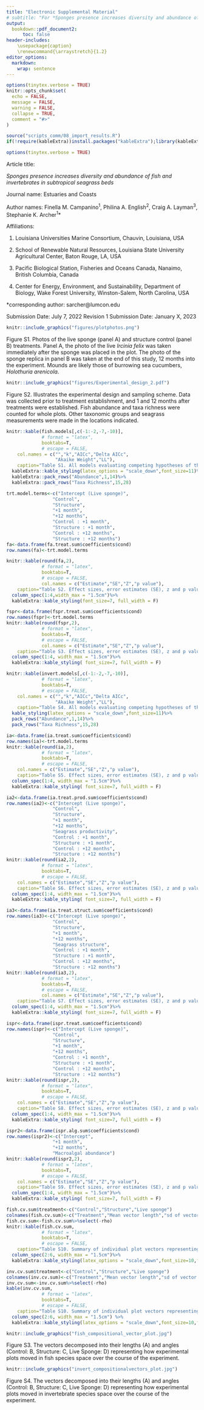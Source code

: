 ```yaml
---
title: "Electronic Supplemental Material" 
# subtitle: "For *Sponges presence increases diversity and abundance of fish and invertebrates in subtropical seagrass beds*"
output:
  bookdown::pdf_document2:
      toc: false
header-includes:
    \usepackage{caption}
    \renewcommand{\arraystretch}{1.2}
editor_options:
  markdown:
    wrap: sentence
---
```


```r
options(tinytex.verbose = TRUE)
knitr::opts_chunk$set(
  echo = FALSE,
  message = FALSE,
  warning = FALSE,
  collapse = TRUE,
  comment = "#>"
)

source("scripts_comm/08_import_results.R")
if(!require(kableExtra))install.packages("kableExtra");library(kableExtra)
```

```r
options(tinytex.verbose = TRUE)
```

Article title: 

*Sponges presence increases diversity and abundance of fish and invertebrates in subtropical seagrass beds*

Journal name: Estuaries and Coasts

Author names: Finella M. Campanino^1^, Philina A. English^2^, Craig A. Layman^3^, Stephanie K. Archer^1^*
 
Affiliations: 

1. Louisiana Universities Marine Consortium, Chauvin, Louisiana, USA

2. School of Renewable Natural Resources, Louisiana State University Agricultural Center,	Baton Rouge, LA, USA

3. Pacific Biological Station, Fisheries and Oceans Canada, Nanaimo, British Columbia, Canada

4. Center for Energy, Environment, and Sustainability, Department of Biology, Wake Forest University, Winston-Salem, North Carolina, USA
  
*corresponding author: sarcher@lumcon.edu

Submission Date: July 7, 2022
Revision 1 Submission Date: January X, 2023

\clearpage

```r
knitr::include_graphics("figures/plotphotos.png")
```

Figure S1. Photos of the live sponge (panel A) and structure control (panel B) treatments. Panel A, the photo of the live *Ircinia felix* was taken immediately after the sponge was placed in the plot. The photo of the sponge replica in panel B was taken at the end of this study, 12 months into the experiment. Mounds are likely those of burrowing sea cucumbers, *Holothuria arenicola*.

```r
knitr::include_graphics("figures/Experimental_design_2.pdf")
```

Figure S2. Illustrates the experimental design and sampling scheme. Data was collected prior to treatment establishment, and 1 and 12 months after treatments were established. Fish abundance and taxa richness were counted for whole plots. Other taxonomic groups and seagrass measurements were made in the locations indicated. 

\clearpage


\captionsetup[table]{labelformat=empty}

```r
knitr::kable(fish.models[,c(-1:-2,-7,-10)],
             # format = "latex",
             booktabs=T,
             # escape = FALSE,
    col.names = c("","k","AICc","Delta AICc",
                  "Akaike Weight","LL"),
    caption="Table S1. All models evaluating competing hypotheses of the drivers of fish abundance and taxa richness.")%>%
  kableExtra::kable_styling(latex_options = "scale_down",font_size=11)%>%
  kableExtra::pack_rows("Abundance",1,14)%>%
  kableExtra::pack_rows("Taxa Richness",15,28)
```

<!-- \clearpage -->

\captionsetup[table]{labelformat=empty}

```r
trt.model.terms<-c("Intercept (Live sponge)",
                 "Control",
                 "Structure",
                 "+1 month",
                 "+12 months",
                 "Control : +1 month",
                 "Structure : +1 month",
                 "Control : +12 months",
                 "Structure : +12 months")
fa<-data.frame(fa.treat.sum$coefficients$cond)
row.names(fa)<-trt.model.terms

knitr::kable(round(fa,2),
             # format = "latex",
             booktabs=T,
             # escape = FALSE,
             col.names = c("Estimate","SE","Z","p value"),
    caption="Table S2. Effect sizes, error estimates (SE), z and p values for fixed effects in the best fit model of fish abundance.")%>%
  column_spec(1:4,width_max = "1.5cm")%>%
  kableExtra::kable_styling(font_size=7, full_width = F)


```

\clearpage
\captionsetup[table]{labelformat=empty}

```r
fspr<-data.frame(fspr.treat.sum$coefficients$cond)
row.names(fspr)<-trt.model.terms
knitr::kable(round(fspr,2),
             # format = "latex",
             booktabs=T,
             # escape = FALSE,
             col.names = c("Estimate","SE","Z","p value"),
    caption="Table S3. Effect sizes, error estimates (SE), z and p values for fixed effects in the best fit model of fish taxa richness.")%>%
  column_spec(1:4, width_max = "1.5cm")%>%
  kableExtra::kable_styling( font_size=7, full_width = F)
```


\captionsetup[table]{labelformat=empty}


```r
knitr::kable(invert.models[,c(-1:-2,-7,-10)],
             # format = "latex",
             booktabs=T,
             # escape = FALSE,
    col.names = c("","k","AICc","Delta AICc",
                  "Akaike Weight","LL"),
    caption="Table S4. All models evaluating competing hypotheses of the drivers of invertebrate abundance and taxa richness.")%>%
  kable_styling(latex_options = "scale_down",font_size=11)%>%
  pack_rows("Abundance",1,14)%>%
  pack_rows("Taxa Richness",15,28)
```

\clearpage
\captionsetup[table]{labelformat=empty}

```r
ia<-data.frame(ia.treat.sum$coefficients$cond)
row.names(ia)<-trt.model.terms
knitr::kable(round(ia,2),
             # format = "latex",
             booktabs=T,
             # escape = FALSE,
    col.names = c("Estimate","SE","Z","p value"),
    caption="Table S5. Effect sizes, error estimates (SE), z and p values for fixed effects in the treatment-only model for invertebrate abundance.")%>%
  column_spec(1:4, width_max = "1.5cm")%>%
  kableExtra::kable_styling( font_size=7, full_width = F)
```


\captionsetup[table]{labelformat=empty}


```r
ia2<-data.frame(ia.treat.prod.sum$coefficients$cond)
row.names(ia2)<-c("Intercept (Live sponge)",
                 "Control",
                 "Structure",
                 "+1 month",
                 "+12 months",
                 "Seagrass productivity",
                 "Control : +1 month",
                 "Structure : +1 month",
                 "Control : +12 months",
                 "Structure : +12 months")
knitr::kable(round(ia2,2),
             # format = "latex",
             booktabs=T,
             # escape = FALSE,
    col.names = c("Estimate","SE","Z","p value"),
    caption="Table S6. Effect sizes, error estimates (SE), z and p values for fixed effects in the treatment + seagrass productivity model for invertebrate abundance.")%>%
  column_spec(1:4, width_max = "1.5cm")%>%
  kableExtra::kable_styling( font_size=7, full_width = F)
```


\captionsetup[table]{labelformat=empty}


```r
ia3<-data.frame(ia.treat.struct.sum$coefficients$cond)
row.names(ia3)<-c("Intercept (Live sponge)",
                 "Control",
                 "Structure",
                 "+1 month",
                 "+12 months",
                 "Seagrass structure",
                 "Control : +1 month",
                 "Structure : +1 month",
                 "Control : +12 months",
                 "Structure : +12 months")
knitr::kable(round(ia3,2),
             # format = "latex",
             booktabs=T,
             # escape = FALSE,
             col.names = c("Estimate","SE","Z","p value"),
    caption="Table S7. Effect sizes, error estimates (SE), z and p values for fixed effects in the treatment + seagrass structure model for invertebrate abundance.")%>%
  column_spec(1:4, width_max = "1.5cm")%>%
  kableExtra::kable_styling( font_size=7, full_width = F)
```

\clearpage
\captionsetup[table]{labelformat=empty}

```r
ispr<-data.frame(ispr.treat.sum$coefficients$cond)
row.names(ispr)<-c("Intercept (Live sponge)",
                 "Control",
                 "Structure",
                 "+1 month",
                 "+12 months",
                 "Control : +1 month",
                 "Structure : +1 month",
                 "Control : +12 months",
                 "Structure : +12 months")
knitr::kable(round(ispr,2),
             # format = "latex",
             booktabs=T,
             # escape = FALSE,
    col.names = c("Estimate","SE","Z","p value"),
    caption="Table S8. Effect sizes, error estimates (SE), z and p values for fixed effects in the treatment only model for invertebrate taxa richness.")%>%
  column_spec(1:4, width_max = "1.5cm")%>%
  kableExtra::kable_styling( font_size=7, full_width = F)
```

\captionsetup[table]{labelformat=empty}

```r
ispr2<-data.frame(ispr.alg.sum$coefficients$cond)
row.names(ispr2)<-c("Intercept",
                 "+1 month",
                 "+12 months",
                 "Macroalgal abundance")
knitr::kable(round(ispr2,2),
             # format = "latex",
             booktabs=T,
             # escape = FALSE,
    col.names = c("Estimate","SE","Z","p value"),
    caption="Table S9. Effect sizes, error estimates (SE), z and p values for fixed effects in the macroalgal abundance model for invertebrate taxa richness.")%>%
  column_spec(1:4, width_max = "1.5cm")%>%
  kableExtra::kable_styling( font_size=7, full_width = F)
```

\captionsetup[table]{labelformat=empty}

```r
fish.cv.sum$treatment<-c("Control","Structure","Live sponge")
colnames(fish.cv.sum)<-c("Treatment","Mean vector length","sd of vector length","Vectors longer than 0","Mean vector angle","rho","sd of vector angle")
fish.cv.sum<-fish.cv.sum%>%select(-rho)
knitr::kable(fish.cv.sum,
             # format = "latex",
             booktabs=T,
             # escape = FALSE,
    caption="Table S10. Summary of individual plot vectors representing changes in the fish community in species space over the 1 year experiment.")%>%
  column_spec(2:6, width_max = "1.5cm")%>%
  kableExtra::kable_styling(latex_options = "scale_down",font_size=10,full_width = F)
```

\captionsetup[table]{labelformat=empty}

```r
inv.cv.sum$treatment<-c("Control","Structure","Live sponge")
colnames(inv.cv.sum)<-c("Treatment","Mean vector length","sd of vector length","Vectors longer than 0","Mean vector angle","rho","sd of vector angle")
inv.cv.sum<-inv.cv.sum%>%select(-rho)
kable(inv.cv.sum,
             # format = "latex",
             booktabs=T,
             # escape = FALSE,
    caption="Table S10. Summary of individual plot vectors representing changes in the invertebrate community in species space over the 1 year experiment.")%>%
  column_spec(2:6, width_max = "1.5cm") %>%
  kableExtra::kable_styling(latex_options = "scale_down",font_size=10,full_width = F)
```

\clearpage

```r
knitr::include_graphics("fish_compositional_vector_plot.jpg")

```

Figure S3. The vectors decomposed into their lengths (A) and angles (Control: B, Structure: C, Live Sponge: D) representing how experimental plots moved in fish species space over the course of the experiment.

\clearpage

```r
knitr::include_graphics("invert_compositionalvectors_plot.jpg")

```

Figure S4. The vectors decomposed into their lengths (A) and angles (Control: B, Structure: C, Live Sponge: D) representing how experimental plots moved in invertebrate species space over the course of the experiment.